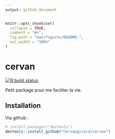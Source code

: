 ```yaml
---
output: github_document
---
```


<!-- README.md is generated from README.Rmd. Please edit that file -->

```r
knitr::opts_chunk$set(
  collapse = TRUE,
  comment = "#>",
  fig.path = "man/figures/README-",
  out.width = "100%"
)
```

# cervan

<!-- badges: start -->
[![R build status](https://github.com/Cervangirard/cervan/workflows/R-CMD-check/badge.svg)](https://github.com/Cervangirard/cervan/actions)
<!-- badges: end -->

Petit package pour me faciliter la vie.

## Installation

Via github :

``` r
# install.packages("devtools")
devtools::install_github("Cervangirard/cervan")
```

